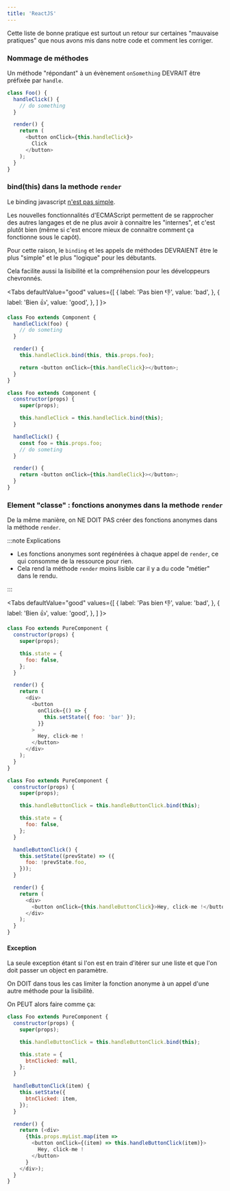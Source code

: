 ```yaml
---
title: 'ReactJS'
---
```



Cette liste de bonne pratique est surtout un retour sur certaines "mauvaise pratiques" que nous avons mis dans notre code et comment les corriger.

### Nommage de méthodes

Un méthode "répondant" à un évènement `onSomething` DEVRAIT être préfixée par `handle`.

```js {2,8}
class Foo() {
  handleClick() {
    // do something
  }

  render() {
    return (
      <button onClick={this.handleClick}>
        Click
      </button>
    );
  }
}
```

### bind(this) dans la methode `render`

Le binding javascript [n'est pas simple](http://yehudakatz.com/2011/08/11/understanding-javascript-function-invocation-and-this/).

Les nouvelles fonctionnalités d'ECMAScript permettent de se rapprocher des autres langages et de ne plus avoir à connaitre les "internes", et c'est plutôt bien (même si c'est encore mieux de connaitre comment ça fonctionne sous le capôt).

Pour cette raison, le `binding` et les appels de méthodes DEVRAIENT être le plus "simple" et le plus "logique" pour les débutants.

Cela facilite aussi la lisibilité et la compréhension pour les développeurs chevronnés.

<Tabs
  defaultValue="good"
  values={[
    { label: 'Pas bien 👎', value: 'bad', },
    { label: 'Bien 👍', value: 'good', },
  ]
}>
<TabItem value="bad">

```js {7}
class Foo extends Component {
  handleClick(foo) {
    // do someting
  }

  render() {
    this.handleClick.bind(this, this.props.foo);

    return <button onClick={this.handleClick}></button>;
  }
}
```

</TabItem>
<TabItem value="good">

```js {5}
class Foo extends Component {
  constructor(props) {
    super(props);

    this.handleClick = this.handleClick.bind(this);
  }

  handleClick() {
    const foo = this.props.foo;
    // do someting
  }

  render() {
    return <button onClick={this.handleClick}></button>;
  }
}
```

</TabItem>
</Tabs>

### Element "classe" : fonctions anonymes dans la methode `render`

De la même manière, on NE DOIT PAS créer des fonctions anonymes dans la méthode `render`.

:::note Explications

- Les fonctions anonymes sont regénérées à chaque appel de `render`, ce qui consomme de la ressource pour rien.
- Cela rend la méthode `render` moins lisible car il y a du code "métier" dans le rendu.

:::

<Tabs
  defaultValue="good"
  values={[
    { label: 'Pas bien 👎', value: 'bad', },
    { label: 'Bien 👍', value: 'good', },
  ]
}>
<TabItem value="bad">

```js {14-16}
class Foo extends PureComponent {
  constructor(props) {
    super(props);

    this.state = {
      foo: false,
    };
  }

  render() {
    return (
      <div>
        <button
          onClick={() => {
            this.setState({ foo: 'bar' });
          }}
        >
          Hey, click-me !
        </button>
      </div>
    );
  }
}
```

</TabItem>
<TabItem value="good">

```js {5,12-16,21}
class Foo extends PureComponent {
  constructor(props) {
    super(props);

    this.handleButtonClick = this.handleButtonClick.bind(this);

    this.state = {
      foo: false,
    };
  }

  handleButtonClick() {
    this.setState((prevState) => ({
      foo: !prevState.foo,
    }));
  }

  render() {
    return (
      <div>
        <button onClick={this.handleButtonClick}>Hey, click-me !</button>
      </div>
    );
  }
}
```

</TabItem>
</Tabs>

#### Exception

La seule exception étant si l'on est en train d'itérer sur une liste et que l'on doit passer un object en paramètre.

On DOIT dans tous les cas limiter la fonction anonyme à un appel d'une autre méthode pour la lisibilité.

On PEUT alors faire comme ça:

```js {20-21}
class Foo extends PureComponent {
  constructor(props) {
    super(props);

    this.handleButtonClick = this.handleButtonClick.bind(this);

    this.state = {
      btnClicked: null,
    };
  }

  handleButtonClick(item) {
    this.setState({
      btnClicked: item,
    });
  }

  render() {
    return (<div>
      {this.props.myList.map(item =>
        <button onClick={(item) => this.handleButtonClick(item)}>
          Hey, click-me !
        </button>
      }
    </div>);
  }
}
```
